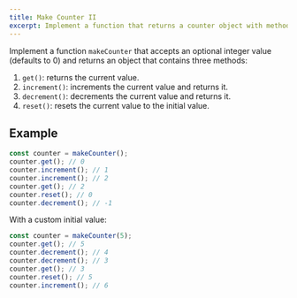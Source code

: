 ```yaml
---
title: Make Counter II
excerpt: Implement a function that returns a counter object with methods to retrieve and manipulate the value
---
```


Implement a function `makeCounter` that accepts an optional integer value (defaults to 0) and returns an object that contains three methods:

1. `get()`: returns the current value.
1. `increment()`: increments the current value and returns it.
1. `decrement()`: decrements the current value and returns it.
1. `reset()`: resets the current value to the initial value.

## Example

```js
const counter = makeCounter();
counter.get(); // 0
counter.increment(); // 1
counter.increment(); // 2
counter.get(); // 2
counter.reset(); // 0
counter.decrement(); // -1
```

With a custom initial value:

```js
const counter = makeCounter(5);
counter.get(); // 5
counter.decrement(); // 4
counter.decrement(); // 3
counter.get(); // 3
counter.reset(); // 5
counter.increment(); // 6
```
